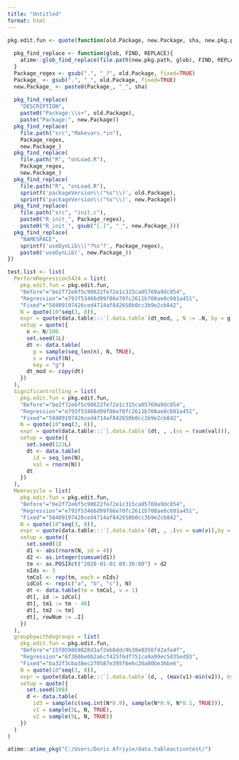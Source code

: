 ```yaml
---
title: "Untitled"
format: html
---
```



```r
pkg.edit.fun <- quote(function(old.Package, new.Package, sha, new.pkg.path){
  
  pkg_find_replace <- function(glob, FIND, REPLACE){
    atime::glob_find_replace(file.path(new.pkg.path, glob), FIND, REPLACE)
  }
  Package_regex <- gsub(".", "_?", old.Package, fixed=TRUE)
  Package_ <- gsub(".", "_", old.Package, fixed=TRUE)
  new.Package_ <- paste0(Package_, "_", sha)
  
  pkg_find_replace(
    "DESCRIPTION",
    paste0("Package:\\s+", old.Package),
    paste("Package:", new.Package))
  pkg_find_replace(
    file.path("src","Makevars.*in"),
    Package_regex,
    new.Package_)
  pkg_find_replace(
    file.path("R", "onLoad.R"),
    Package_regex,
    new.Package_)
  pkg_find_replace(
    file.path("R", "onLoad.R"),
    sprintf('packageVersion\\("%s"\\)', old.Package),
    sprintf('packageVersion\\("%s"\\)', new.Package))
  pkg_find_replace(
    file.path("src", "init.c"),
    paste0("R_init_", Package_regex),
    paste0("R_init_", gsub("[.]", "_", new.Package_)))
  pkg_find_replace(
    "NAMESPACE",
    sprintf('useDynLib\\("?%s"?', Package_regex),
    paste0('useDynLib(', new.Package_))
})

test.list <- list(
  PerformRegression5424 = list(
    pkg.edit.fun = pkg.edit.fun,
    "Before"="be2f72e6f5c90622fe72e1c315ca05769a9dc854",
    "Regression"="e793f53466d99f86e70fc2611b708ae8c601a451", 
    "Fixed"="58409197426ced4714af842650b0cc3b9e2cb842",
    N = quote(10^seq(3, 8)),
    expr = quote(data.table:::`[.data.table`(dt_mod, , N := .N, by = g)),
    setup = quote({
      n <- N/100
      set.seed(1L)
      dt <- data.table(
        g = sample(seq_len(n), N, TRUE),
        x = runif(N),
        key = "g")
      dt_mod <- copy(dt)
    })
  ),
  Significantrolling = list(
    pkg.edit.fun = pkg.edit.fun,
    "Before"="be2f72e6f5c90622fe72e1c315ca05769a9dc854",
    "Regression"="e793f53466d99f86e70fc2611b708ae8c601a451", 
    "Fixed"="58409197426ced4714af842650b0cc3b9e2cb842",
    N = quote(10^seq(3, 8)),
    expr = quote(data.table:::`[.data.table`(dt, , .(vs = (sum(val))), by = .(id))),
    setup = quote({
      set.seed(123L)
      dt <- data.table(
        id = seq_len(N),
        val = rnorm(N))
      dt
    })
  ),
  Memrecycle = list(
    pkg.edit.fun = pkg.edit.fun,
    "Before"="be2f72e6f5c90622fe72e1c315ca05769a9dc854",
    "Regression"="e793f53466d99f86e70fc2611b708ae8c601a451", 
    "Fixed"="58409197426ced4714af842650b0cc3b9e2cb842",
    N = quote(10^seq(3, 8)),
    expr = quote(data.table:::`[.data.table`(dt, , .(vs = sum(v)),by = id)),
    setup = quote({
      set.seed(1)
      d1 <- abs(rnorm(N, sd = 4))
      d2 <- as.integer(cumsum(d1))
      tm <- as.POSIXct("2020-01-01 09:30:00") + d2
      nIds <- 3
      tmCol <- rep(tm, each = nIds)
      idCol <- rep(c("a", "b", "c"), N)
      dt <- data.table(tm = tmCol, v = 1)
      dt[, id := idCol]
      dt[, tm1 := tm - 40]
      dt[, tm2 := tm]
      dt[, rowNum := .I]
    })
  ),
  groupbywithdogroups = list(
    pkg.edit.fun = pkg.edit.fun,
    "Before"="15f0598b9828d3af2eb8ddc9b38e0356f42afe4f",
    "Regression"="6f360be0b2a6cf425f6df751ca9a99ec5d35ed93", 
    "Fixed"="ba32f3cba38ec270587e395f6e6c26a80be36be6",
    N = quote(10^seq(3, 8)),
    expr = quote(data.table:::`[.data.table`(d, , (max(v1)-min(v2)), by = id3)),
    setup = quote({
      set.seed(108)
      d <- data.table(
        id3 = sample(c(seq.int(N*0.9), sample(N*0.9, N*0.1, TRUE))),
        v1 = sample(5L, N, TRUE),
        v2 = sample(5L, N, TRUE))
    })
  )
)
```

```r
atime::atime_pkg("C:/Users/Doris Afriyie/data.tableactiontest/") 
```

